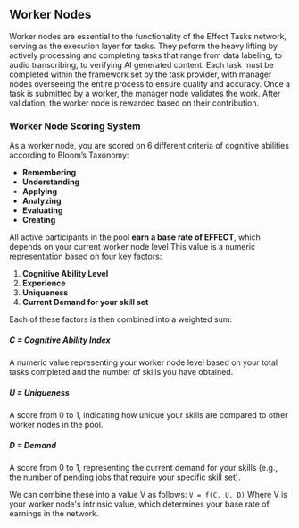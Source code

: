 ## Worker Nodes

Worker nodes are essential to the functionality of the Effect Tasks network, serving as the execution layer for tasks. They peform the heavy lifting by actively processing and completing tasks that range from data labeling, to audio transcribing, to verifying AI generated content. Each task must be completed within the framework set by the task provider, with manager nodes overseeing the entire process to ensure quality and accuracy. Once a task is submitted by a worker, the manager node validates the work. After validation, the worker node is rewarded based on their contribution.

### Worker Node Scoring System
As a worker node, you are scored on 6 different criteria of cognitive abilities according to Bloom’s Taxonomy:

- **Remembering**
- **Understanding**
- **Applying**
- **Analyzing**
- **Evaluating**
- **Creating**

All active participants in the pool **earn a base rate of EFFECT**, which depends on your current worker node level This value is a numeric representation based on four key factors:

1. **Cognitive Ability Level**
2. **Experience**
3. **Uniqueness**
4. **Current Demand for your skill set**

Each of these factors is then combined into a weighted sum:

##### C = Cognitive Ability Index
A numeric value representing your worker node level based on your total tasks completed and the number of skills you have obtained.

##### U = Uniqueness
A score from 0 to 1, indicating how unique your skills are compared to other worker nodes in the pool.

##### D = Demand
A score from 0 to 1, representing the current demand for your skills (e.g., the number of pending jobs that require your specific skill set).

We can combine these into a value V as follows:
```V = f(C, U, D)```
Where V is your worker node's intrinsic value, which determines your base rate of earnings in the network.








